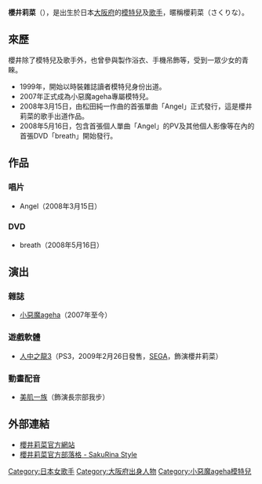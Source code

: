 {{藝人
|姓名 = 櫻井莉菜
|類型 = 模特兒
|圖片 = 
|圖片名稱 =
|英文名 = Sakurai Rina
|綽號 = Sakurina（さくりな）
|出生日期 = {{birth_date_and_age|1983|04|13}}
|國籍 = {{JPN}}
|出生地點 = {{JPN}}[[大阪府|大阪府]]
|樂器 = 
|音樂類型 = 
|職業 = 模特兒、歌手
|唱片公司 = 
|經紀公司 = Ceven Style
|相關團體 = 
|網站 = 
}}

{{Japanese|japanese=桜井莉菜|kana=さくらい りな|romaji=Sakurai Rina}}

'''櫻井莉菜'''（{{bd|1983年|4月13日|catIdx=Sakurai Rina}}），是出生於日本[[大阪府|大阪府]]的[[模特兒|模特兒]]及[[歌手|歌手]]，暱稱櫻莉菜（さくりな）。

== 來歷 ==
櫻井除了模特兒及歌手外，也曾參與製作浴衣、手機吊飾等，受到一眾少女的青睞。
*1999年，開始以時裝雜誌讀者模特兒身份出道。
*2007年正式成為小惡魔ageha專屬模特兒。
*2008年3月15日，由松田純一作曲的首張單曲「Angel」正式發行，這是櫻井莉菜的歌手出道作品。
*2008年5月16日，包含首張個人單曲「Angel」的PV及其他個人影像等在內的首張DVD「breath」開始發行。

== 作品 ==
=== 唱片 ===
* Angel（2008年3月15日）
=== DVD ===
* breath（2008年5月16日）

== 演出 ==
=== 雜誌 ===
*[[小惡魔ageha|小惡魔ageha]]（2007年至今）
=== 遊戲軟體 ===
*[[人中之龍3|人中之龍3]]（PS3，2009年2月26日發售，[[SEGA|SEGA]]，飾演櫻井莉菜）
=== 動畫配音 ===
*[[美肌一族|美肌一族]]（飾演長宗部我步）

== 外部連結 ==
* [https://web.archive.org/web/20090312100424/http://sakurairina.jp/ 櫻井莉菜官方網站]
* [http://ameblo.jp/sakurina/ 櫻井莉菜官方部落格 - SakuRina Style] {{Wayback|url=http://ameblo.jp/sakurina/ |date=20201203051713 }}

{{小惡魔ageha}}
{{DEFAULTSORT:Sakurai Rina}}

[[Category:日本女歌手|Category:日本女歌手]]
[[Category:大阪府出身人物|Category:大阪府出身人物]]
[[Category:小惡魔ageha模特兒|Category:小惡魔ageha模特兒]]